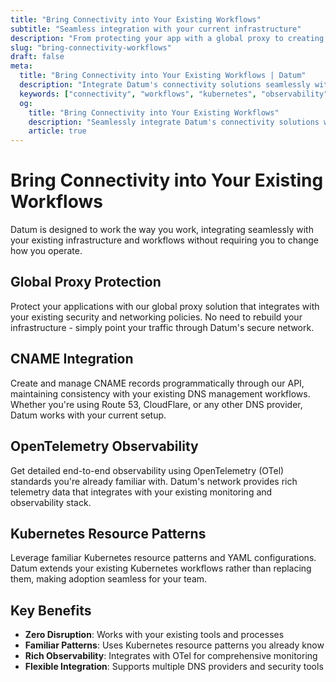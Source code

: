 ```yaml
---
title: "Bring Connectivity into Your Existing Workflows"
subtitle: "Seamless integration with your current infrastructure"
description: "From protecting your app with a global proxy to creating CNAME's or using OTel for detailed end-to-end observability, Datum is designed to work the way you work. Leverage existing Kubernetes resource patterns."
slug: "bring-connectivity-workflows"
draft: false
meta:
  title: "Bring Connectivity into Your Existing Workflows | Datum"
  description: "Integrate Datum's connectivity solutions seamlessly with your existing workflows, Kubernetes patterns, and observability tools."
  keywords: ["connectivity", "workflows", "kubernetes", "observability", "proxy", "OTel"]
  og:
    title: "Bring Connectivity into Your Existing Workflows"
    description: "Seamlessly integrate Datum's connectivity solutions with your existing infrastructure and workflows."
    article: true
---
```


# Bring Connectivity into Your Existing Workflows

Datum is designed to work the way you work, integrating seamlessly with your existing infrastructure and workflows without requiring you to change how you operate.

## Global Proxy Protection

Protect your applications with our global proxy solution that integrates with your existing security and networking policies. No need to rebuild your infrastructure - simply point your traffic through Datum's secure network.

## CNAME Integration

Create and manage CNAME records programmatically through our API, maintaining consistency with your existing DNS management workflows. Whether you're using Route 53, CloudFlare, or any other DNS provider, Datum works with your current setup.

## OpenTelemetry Observability

Get detailed end-to-end observability using OpenTelemetry (OTel) standards you're already familiar with. Datum's network provides rich telemetry data that integrates with your existing monitoring and observability stack.

## Kubernetes Resource Patterns

Leverage familiar Kubernetes resource patterns and YAML configurations. Datum extends your existing Kubernetes workflows rather than replacing them, making adoption seamless for your team.

## Key Benefits

- **Zero Disruption**: Works with your existing tools and processes
- **Familiar Patterns**: Uses Kubernetes resource patterns you already know
- **Rich Observability**: Integrates with OTel for comprehensive monitoring
- **Flexible Integration**: Supports multiple DNS providers and security tools

